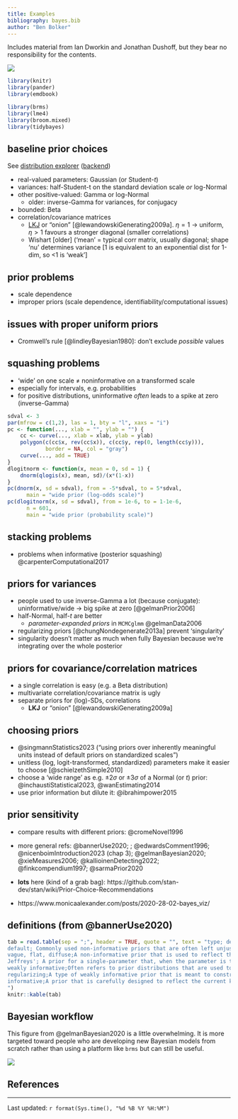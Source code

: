 ```yaml
---
title: Examples
bibliography: bayes.bib
author: "Ben Bolker"
---
```


Includes material from Ian Dworkin and Jonathan Dushoff, but they bear no responsibility for the contents.

![](pix/cc-attrib-nc.png)

```r
library(knitr)
library(pander)
library(emdbook)
```

```r
library(brms)
library(lme4)
library(broom.mixed)
library(tidybayes)
```

## baseline prior choices

See [distribution explorer](https://distribution-explorer.github.io) ([backend](https://github.com/distribution-explorer/distribution-explorer.github.io))

- real-valued parameters: Gaussian (or Student-$t$)
- variances: half-Student-t on the standard deviation scale *or* log-Normal
- other positive-valued: Gamma or log-Normal
   * older: inverse-Gamma for variances, for conjugacy
- bounded: Beta
- correlation/covariance matrices
   * [LKJ](https://distribution-explorer.github.io/multivariate_continuous/lkj.html) or "onion" [@lewandowskiGenerating2009a]. $\eta=1$ $\to$ uniform, $\eta>1$ favours a stronger diagonal (smaller correlations)
   * Wishart [older] ('mean' = typical corr matrix, usually diagonal; shape 'nu' determines variance [1 is equivalent to an exponential dist for 1-dim, so <1 is 'weak']

## prior problems

* scale dependence
* improper priors (scale dependence, identifiability/computational issues)

## issues with proper uniform priors

* Cromwell's rule [@lindleyBayesian1980]: don't exclude *possible* values

## squashing problems

* 'wide' on one scale $\neq$ noninformative on a transformed scale
* especially for intervals, e.g. probabilities
* for positive distributions, uninformative *often* leads to a spike at zero (inverse-Gamma)

```r
sdval <- 3
par(mfrow = c(1,2), las = 1, bty = "l", xaxs = "i")
pc <- function(..., xlab = "", ylab = "") {
    cc <- curve(..., xlab = xlab, ylab = ylab)
    polygon(c(cc$x, rev(cc$x)), c(cc$y, rep(0, length(cc$y))),
            border = NA, col = "gray")
    curve(..., add = TRUE)
}
dlogitnorm <- function(x, mean = 0, sd = 1) {
    dnorm(qlogis(x), mean, sd)/(x*(1-x))
}
pc(dnorm(x, sd = sdval), from = -5*sdval, to = 5*sdval,
      main = "wide prior (log-odds scale)")
pc(dlogitnorm(x, sd = sdval), from = 1e-6, to = 1-1e-6,
      n = 601,
      main = "wide prior (probability scale)")
```

## stacking problems

* problems when informative (posterior squashing) @carpenterComputational2017

## priors for variances


* people used to use inverse-Gamma a lot (because conjugate): uninformative/wide → big spike at zero  [@gelmanPrior2006]
* half-Normal, half-$t$ are better
    * *parameter-expanded priors* in `MCMCglmm` @gelmanData2006
* regularizing priors [@chungNondegenerate2013a] prevent 'singularity'
* singularity doesn't matter as much when fully Bayesian because we're integrating over the whole posterior

## priors for covariance/correlation matrices

* a single correlation is easy (e.g. a Beta distribution)
* multivariate correlation/covariance matrix is ugly
* separate priors for (log)-SDs, correlations
   * **LKJ** or "onion" [@lewandowskiGenerating2009a]

## choosing priors

* @singmannStatistics2023 ("using priors over inherently meaningful units instead of default priors on standardized scales")
* unitless (log, logit-transformed, standardized) parameters make it easier to choose [@schielzethSimple2010]
* choose a 'wide range' as e.g. $\pm 2\sigma$ or $\pm 3\sigma$ of a Normal (or $t$) prior: @inchaustiStatistical2023, @wanEstimating2014
* use prior information but dilute it: @ibrahimpower2015

## prior sensitivity

- compare results with different priors: @cromeNovel1996

* more general refs: @bannerUse2020;  ; @edwardsComment1996; @nicenboimIntroduction2023 (chap 3); @gelmanBayesian2020; @xieMeasures2006; @kallioinenDetecting2022; @finkcompendium1997; @sarmaPrior2020
* **lots** here (kind of a grab bag): https://github.com/stan-dev/stan/wiki/Prior-Choice-Recommendations
* https://www.monicaalexander.com/posts/2020-28-02-bayes_viz/

## definitions (from @bannerUse2020)

```r
tab = read.table(sep = ";", header = TRUE, quote = "", text = "type; definition
default; Commonly used non-informative priors that are often left unjustified by the user. Examples include, normal priors for regression coefficients with variances as large as $10^6$, Uniform(0,1) on probabilities or proportions, and other ‘non-informative’ priors used without justification in software tutorials (e.g. WinBugs manual)
vague, flat, diffuse;A non-informative prior that is used to reflect the prior knowledge that not much is known about the parameter of interest, but is well justified and hyper-parameter values are set to reflect a reasonable range of values for the parameter in the context of the problem.
Jeffreys'; A prior for a single-parameter that, when the parameter is transformed to a different scale (via a 1:1 transformation), the resulting prior for the transformed parameter is exactly the same as the prior for the parameter on the original scale. This approach was introduced by Jeffreys (Jeffreys, 1946), and is often used to define a non-informative prior for a single-parameter that is invariant to transformations, or scale-invariant
weakly informative;Often refers to prior distributions that are used to reflect a diluted (or scaled back) amount of knowledge about the parameters
regularizing;A type of weakly informative prior that is meant to constrain the parameter space to help with estimation of the posterior distribution. Examples include $N(0, \\sigma^2 = 2)$ priors on logistic regression coefficients, and shrinkage priors when the number of predictors is greater than the sample size (i.e. $p > n$ problems)
informative;A prior that is carefully designed to reflect the current knowledge (and uncertainty) of the parameter. 
")
knitr::kable(tab)
```

## Bayesian workflow

This figure from @gelmanBayesian2020 is a little overwhelming. It is more targeted toward people who are developing new Bayesian models from scratch rather than using a platform like `brms` but can still be useful.

![](pix/workflow.png)

## References

::: {#refs}
:::

---

Last updated: `r format(Sys.time(), "%d %B %Y %H:%M")`


